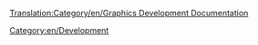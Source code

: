 [[Translation:Category/en/Graphics Development Documentation]]
{{en/-}}

[[Category:en/Development]]